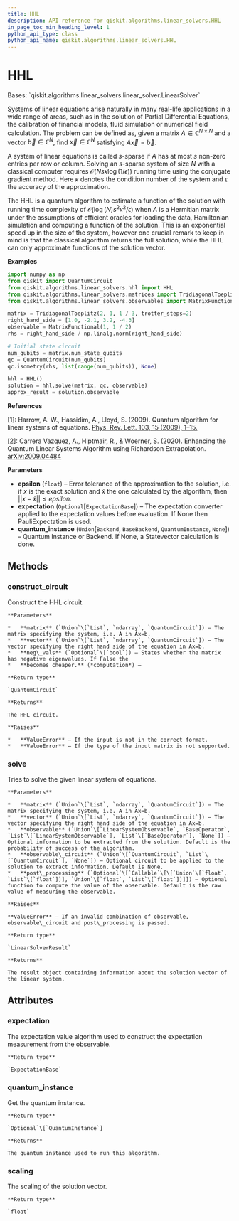 ```yaml
---
title: HHL
description: API reference for qiskit.algorithms.linear_solvers.HHL
in_page_toc_min_heading_level: 1
python_api_type: class
python_api_name: qiskit.algorithms.linear_solvers.HHL
---
```


# HHL

<Class id="qiskit.algorithms.linear_solvers.HHL" isDedicatedPage={true} github="https://github.com/qiskit/qiskit/tree/stable/0.20/qiskit/algorithms/linear_solvers/hhl.py" signature="HHL(epsilon=0.01, expectation=None, quantum_instance=None)" modifiers="class">
  Bases: `qiskit.algorithms.linear_solvers.linear_solver.LinearSolver`

  Systems of linear equations arise naturally in many real-life applications in a wide range of areas, such as in the solution of Partial Differential Equations, the calibration of financial models, fluid simulation or numerical field calculation. The problem can be defined as, given a matrix $A\in\mathbb{C}^{N\times N}$ and a vector $\vec{b}\in\mathbb{C}^{N}$, find $\vec{x}\in\mathbb{C}^{N}$ satisfying $A\vec{x}=\vec{b}$.

  A system of linear equations is called $s$-sparse if $A$ has at most $s$ non-zero entries per row or column. Solving an $s$-sparse system of size $N$ with a classical computer requires $\mathcal{ O }(Ns\kappa\log(1/\epsilon))$ running time using the conjugate gradient method. Here $\kappa$ denotes the condition number of the system and $\epsilon$ the accuracy of the approximation.

  The HHL is a quantum algorithm to estimate a function of the solution with running time complexity of $\mathcal{ O }(\log(N)s^{2}\kappa^{2}/\epsilon)$ when $A$ is a Hermitian matrix under the assumptions of efficient oracles for loading the data, Hamiltonian simulation and computing a function of the solution. This is an exponential speed up in the size of the system, however one crucial remark to keep in mind is that the classical algorithm returns the full solution, while the HHL can only approximate functions of the solution vector.

  **Examples**

  ```python
  import numpy as np
  from qiskit import QuantumCircuit
  from qiskit.algorithms.linear_solvers.hhl import HHL
  from qiskit.algorithms.linear_solvers.matrices import TridiagonalToeplitz
  from qiskit.algorithms.linear_solvers.observables import MatrixFunctional

  matrix = TridiagonalToeplitz(2, 1, 1 / 3, trotter_steps=2)
  right_hand_side = [1.0, -2.1, 3.2, -4.3]
  observable = MatrixFunctional(1, 1 / 2)
  rhs = right_hand_side / np.linalg.norm(right_hand_side)

  # Initial state circuit
  num_qubits = matrix.num_state_qubits
  qc = QuantumCircuit(num_qubits)
  qc.isometry(rhs, list(range(num_qubits)), None)

  hhl = HHL()
  solution = hhl.solve(matrix, qc, observable)
  approx_result = solution.observable
  ```

  **References**

  \[1]: Harrow, A. W., Hassidim, A., Lloyd, S. (2009). Quantum algorithm for linear systems of equations. [Phys. Rev. Lett. 103, 15 (2009), 1–15.](https://doi.org/10.1103/PhysRevLett.103.150502)

  \[2]: Carrera Vazquez, A., Hiptmair, R., & Woerner, S. (2020). Enhancing the Quantum Linear Systems Algorithm using Richardson Extrapolation. [arXiv:2009.04484](http://arxiv.org/abs/2009.04484)

  **Parameters**

  *   **epsilon** (`float`) – Error tolerance of the approximation to the solution, i.e. if $x$ is the exact solution and $\tilde{x}$ the one calculated by the algorithm, then $||x - \tilde{x}|| \le epsilon$.
  *   **expectation** (`Optional`\[`ExpectationBase`]) – The expectation converter applied to the expectation values before evaluation. If None then PauliExpectation is used.
  *   **quantum\_instance** (`Union`\[`Backend`, `BaseBackend`, `QuantumInstance`, `None`]) – Quantum Instance or Backend. If None, a Statevector calculation is done.

  ## Methods

  ### construct\_circuit

  <Function id="qiskit.algorithms.linear_solvers.HHL.construct_circuit" signature="HHL.construct_circuit(matrix, vector, neg_vals=True)">
    Construct the HHL circuit.

    **Parameters**

    *   **matrix** (`Union`\[`List`, `ndarray`, `QuantumCircuit`]) – The matrix specifying the system, i.e. A in Ax=b.
    *   **vector** (`Union`\[`List`, `ndarray`, `QuantumCircuit`]) – The vector specifying the right hand side of the equation in Ax=b.
    *   **neg\_vals** (`Optional`\[`bool`]) – States whether the matrix has negative eigenvalues. If False the
    *   **becomes cheaper.** (*computation*) –

    **Return type**

    `QuantumCircuit`

    **Returns**

    The HHL circuit.

    **Raises**

    *   **ValueError** – If the input is not in the correct format.
    *   **ValueError** – If the type of the input matrix is not supported.
  </Function>

  ### solve

  <Function id="qiskit.algorithms.linear_solvers.HHL.solve" signature="HHL.solve(matrix, vector, observable=None, observable_circuit=None, post_processing=None)">
    Tries to solve the given linear system of equations.

    **Parameters**

    *   **matrix** (`Union`\[`List`, `ndarray`, `QuantumCircuit`]) – The matrix specifying the system, i.e. A in Ax=b.
    *   **vector** (`Union`\[`List`, `ndarray`, `QuantumCircuit`]) – The vector specifying the right hand side of the equation in Ax=b.
    *   **observable** (`Union`\[`LinearSystemObservable`, `BaseOperator`, `List`\[`LinearSystemObservable`], `List`\[`BaseOperator`], `None`]) – Optional information to be extracted from the solution. Default is the probability of success of the algorithm.
    *   **observable\_circuit** (`Union`\[`QuantumCircuit`, `List`\[`QuantumCircuit`], `None`]) – Optional circuit to be applied to the solution to extract information. Default is None.
    *   **post\_processing** (`Optional`\[`Callable`\[\[`Union`\[`float`, `List`\[`float`]]], `Union`\[`float`, `List`\[`float`]]]]) – Optional function to compute the value of the observable. Default is the raw value of measuring the observable.

    **Raises**

    **ValueError** – If an invalid combination of observable, observable\_circuit and post\_processing is passed.

    **Return type**

    `LinearSolverResult`

    **Returns**

    The result object containing information about the solution vector of the linear system.
  </Function>

  ## Attributes

  ### expectation

  <Attribute id="qiskit.algorithms.linear_solvers.HHL.expectation">
    The expectation value algorithm used to construct the expectation measurement from the observable.

    **Return type**

    `ExpectationBase`
  </Attribute>

  ### quantum\_instance

  <Attribute id="qiskit.algorithms.linear_solvers.HHL.quantum_instance">
    Get the quantum instance.

    **Return type**

    `Optional`\[`QuantumInstance`]

    **Returns**

    The quantum instance used to run this algorithm.
  </Attribute>

  ### scaling

  <Attribute id="qiskit.algorithms.linear_solvers.HHL.scaling">
    The scaling of the solution vector.

    **Return type**

    `float`
  </Attribute>
</Class>

